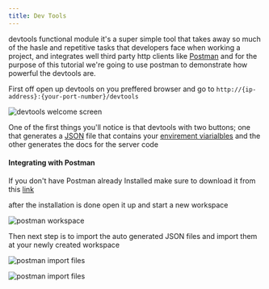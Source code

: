 ```yaml
---
title: Dev Tools
---
```


devtools functional module it's a super simple tool that takes away so much of the hasle and repetitive tasks that developers face when working a project, and integrates well third party http clients like [Postman](https://www.postman.com/) and for the purpose of this tutorial we're going to use postman to demonstrate how powerful the devtools are.

First off open up devtools on you preffered browser and go to `http://{ip-address}:{your-port-number}/devtools`

![devtools welcome screen](../devtools_welcome_screen.png)

One of the first things you'll notice is that devtools with two buttons; one that generates a [JSON](https://www.json.org/json-en.html) file that contains your [envirement viarialbles](link/to/env/vars) and the other generates the docs for the server code

#### Integrating with Postman

If you don't have Postman already Installed make sure to download it from this [link](https://www.postman.com/)

after the installation is done open it up and start a new workspace

![postman workspace](../postman_new_workspace.png)

Then next step is to import the auto generated JSON files and import them at your newly created workspace

![postman import files](../postman_import_files.png)

![postman import files](../postman_import_files_2.png)
